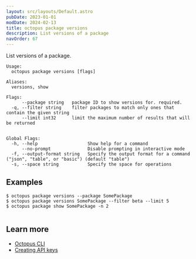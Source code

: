 ```yaml
---
layout: src/layouts/Default.astro
pubDate: 2023-01-01
modDate: 2024-02-13
title: octopus package versions
description: List versions of a package
navOrder: 67
---
```


List versions of a package.

```
Usage:
  octopus package versions [flags]

Aliases:
  versions, show

Flags:
      --package string   package ID to show versions for. required.
  -q, --filter string    filter packages to match only ones that contain the given string
      --limit int32      limit the maximum number of results that will be returned


Global Flags:
  -h, --help                   Show help for a command
      --no-prompt              Disable prompting in interactive mode
  -f, --output-format string   Specify the output format for a command ("json", "table", or "basic") (default "table")
  -s, --space string           Specify the space for operations

```

## Examples

<SamplesInstance />

```
$ octopus package versions --package SomePackage
$ octopus package versions SomePackage --filter beta --limit 5
$ octopus package show SomePackage -n 2


```

## Learn more

- [Octopus CLI](/docs/octopus-rest-api/cli)
- [Creating API keys](/docs/octopus-rest-api/how-to-create-an-api-key)